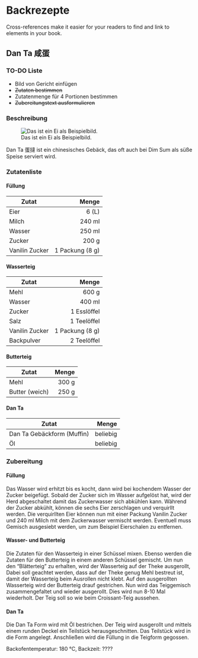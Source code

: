 # Backrezepte

Cross-references make it easier for your readers to find and link to elements in your book.

## Dan Ta 咸蛋

### TO-DO Liste

- Bild von Gericht einfügen
-  ~~Zutaten bestimmen~~
- Zutatenmenge für 4 Portionen bestimmen
- ~~Zubereitungstext ausformulieren~~



### Beschreibung {-}

![Das ist ein Ei als Beispielbild.](img/example-egg.jpg)

Dan Ta 蛋撻 ist ein chinesisches Gebäck, das oft auch bei Dim Sum als süße Speise serviert wird. 

### Zutatenliste {-}

#### Füllung {-}

Zutat | Menge 
---|---:
Eier | 6 (L)
Milch | 240 ml
Wasser | 250 ml
Zucker | 200 g
Vanilin Zucker | 1 Packung (8 g)

#### Wasserteig {-}

Zutat | Menge 
---|---:
Mehl | 600 g
Wasser | 400 ml
Zucker | 1 Esslöffel
Salz | 1 Teelöffel
Vanilin Zucker | 1 Packung (8 g)
Backpulver | 2 Teelöffel

#### Butterteig {-}

Zutat | Menge 
---|---:
Mehl | 300 g
Butter (weich) | 250 g

#### Dan Ta {-}

Zutat | Menge 
---|---:
Dan Ta Gebäckform (Muffin) | beliebig
Öl | beliebig


### Zubereitung {-}

#### Füllung {-}

Das Wasser wird erhitzt bis es kocht, dann wird bei kochendem Wasser der Zucker beigefügt. Sobald der Zucker sich im Wasser aufgelöst hat, wird der Herd abgeschaltet damit das Zuckerwasser sich abkühlen kann. Während der Zucker abkühlt, können die sechs Eier zerschlagen und verquirllt werden. Die verquirllten Eier können nun mit einer Packung Vanilin Zucker und 240 ml Milch mit dem Zuckerwasser vermischt werden. Eventuell muss Gemisch ausgesiebt werden, um zum Beispiel Eierschalen zu entfernen.

#### Wasser- und Butterteig {-}
Die Zutaten für den Wasserteig in einer Schüssel mixen. Ebenso werden die Zutaten für den Butterteig in einem anderen Schüssel gemischt. Um nun den "Blätterteig" zu erhalten, wird der Wasserteig auf der Theke ausgerollt, Dabei soll geachtet werden, dass auf der Theke genug Mehl bestreut ist, damit der Wasserteig beim Ausrollen nicht klebt. Auf den ausgerollten Wasserteig wird der Butterteig drauf gestrichen. Nun wird das Teiggemisch zusammengefaltet und wieder ausgerollt. Dies wird nun 8-10 Mal wiederholt. Der Teig soll so wie beim Croissant-Teig aussehen.


#### Dan Ta {-}
Die Dan Ta Form wird mit Öl bestrichen. Der Teig wird ausgerollt und mittels einem runden Deckel ein Teilstück herausgeschnitten. Das Teilstück wird in die Form angelegt. Anschließen wird die Füllung in die Teigform gegossen.

Backofentemperatur: 180 °C, Backzeit: ???? 


